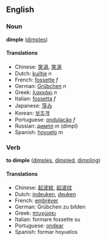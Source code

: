 ==English==
===Noun===
'''dimple''' ([[dimples]])

====Translations====
*Chinese: [[笑渦]], [[笑涡]]
*Dutch: [[kuiltje]] ''n''
*French: [[fossette]] ''f''
*German: [[Grübchen]] ''n''
*Greek: [[λακκάκι]] ''n''
*Italian: [[fossetta]] ''f''
*Japanese: [[窪み]]
*Korean: [[보조개]]
*Portuguese: [[ondulação]] ''f''
*Russian: [[димпл]] ''m'' (dimpl)
*Spanish: [[hoyuelo]] ''m''

===Verb===
'''to dimple''' ([[dimples]], [[dimpled]], [[dimpling]])

====Translations====
*Chinese: [[起波紋]], [[起波纹]]
*Dutch: [[indeuken]], [[deuken]]
*French: [[embréver]]
*German: Grübchen zu bilden<!-- please check -->
*Greek: [[πτυχώσει]]
*Italian: formare fossette su<!-- please check -->
*Portuguese: [[ondear]]
*Spanish: formar hoyuelos
